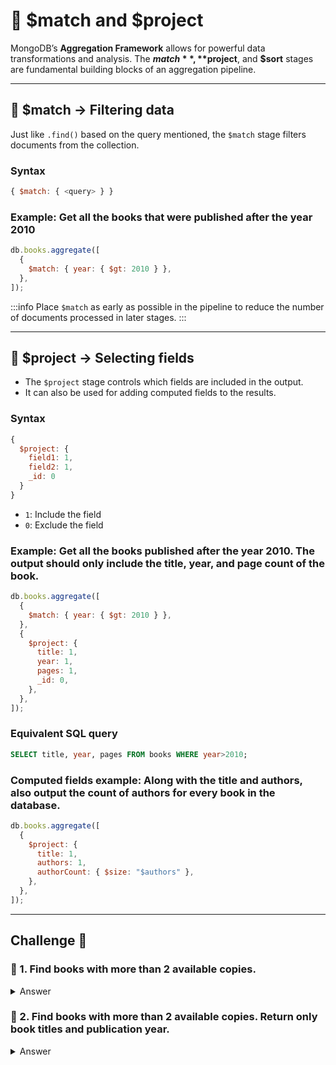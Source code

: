 
# 👐 $match and $project

MongoDB’s **Aggregation Framework** allows for powerful data transformations and analysis. The **$match**, **$project**, and **$sort** stages are fundamental building blocks of an aggregation pipeline.

---

## **🔹 $match → Filtering data**

Just like `.find()` based on the query mentioned, the `$match` stage filters documents from the collection.

### **Syntax**

```js
{ $match: { <query> } }
```

### Example: Get all the books that were published after the year 2010

```js
db.books.aggregate([
  {
    $match: { year: { $gt: 2010 } },
  },
]);
```

:::info
Place `$match` as early as possible in the pipeline to reduce the number of documents processed in later stages.
:::

---

## **🔹 $project → Selecting fields**

- The `$project` stage controls which fields are included in the output.
- It can also be used for adding computed fields to the results.

### **Syntax**

```js
{
  $project: {
    field1: 1,
    field2: 1,
    _id: 0
  }
}
```

- `1`: Include the field
- `0`: Exclude the field

### Example: Get all the books published after the year 2010. The output should only include the title, year, and page count of the book.

```js
db.books.aggregate([
  {
    $match: { year: { $gt: 2010 } },
  },
  {
    $project: {
      title: 1,
      year: 1,
      pages: 1,
      _id: 0,
    },
  },
]);
```

### **Equivalent SQL query**

```sql
SELECT title, year, pages FROM books WHERE year>2010;
```

### **Computed fields example:** Along with the title and authors, also output the count of authors for every book in the database.

```js
db.books.aggregate([
  {
    $project: {
      title: 1,
      authors: 1,
      authorCount: { $size: "$authors" },
    },
  },
]);
```

---

## Challenge 🚀

### 👐 1. Find books with more than 2 available copies.

<details>
  <summary>Answer</summary>
  <Tabs groupId="challenges" defaultValue={"javascript"}>
    <TabItem value="javascript" label="JavaScript">
      <div>
          ```js
          await books.aggregate([
            { $match: {available: {$gt: 2}}}
          ]).toArray();
          ```
        </div>
    </TabItem>
    <TabItem value="mongosh" label="mongosh">
          <div>
            ```js
            db.books.aggregate([
              { $match: {available: {$gt: 2}}}
            ]);
            ```
          </div>
    </TabItem>
  </Tabs>
</details>

### 👐 2. Find books with more than 2 available copies. Return only book titles and publication year.

<details>
  <summary>Answer</summary>
  <Tabs groupId="challenges" defaultValue={"javascript"}>
    <TabItem value="javascript" label="JavaScript">
      <div>
          ```js
          await books.aggregate([
            { $match: {available: {$gt: 2}}},
            { $project: {title: 1, year: 1, _id: 0}}
          ]).toArray();
          ```
        </div>
    </TabItem>
    <TabItem value="mongosh" label="mongosh">
      <div>
        ```js
        db.books.aggregate([
          { $match: {available: {$gt: 2}}},
          { $project: {title: 1, year: 1, _id: 0}}
        ]);
        ```
      </div>
    </TabItem>
  </Tabs>
</details>
